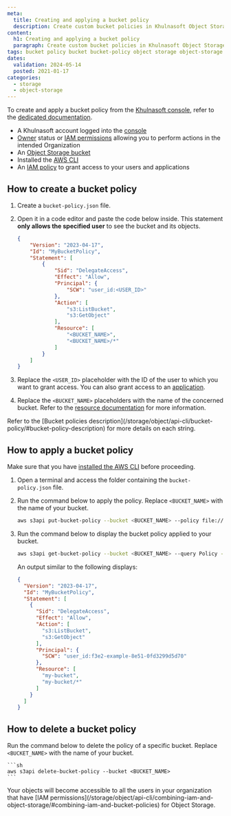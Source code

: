 ```yaml
---
meta:
  title: Creating and applying a bucket policy
  description: Create custom bucket policies in Khulnasoft Object Storage using the CLI.
content:
  h1: Creating and applying a bucket policy
  paragraph: Create custom bucket policies in Khulnasoft Object Storage using the CLI.
tags: bucket policy bucket bucket-policy object storage object-storage s3
dates:
  validation: 2024-05-14
  posted: 2021-01-17
categories:
  - storage
  - object-storage
---
```


<Macro id="storage-bucket-policy" />

To create and apply a bucket policy from the [Khulnasoft console](https://console/khulnasoft.com), refer to the [dedicated documentation](/storage/object/how-to/create-bucket-policy/).

<Macro id="requirements" />

- A Khulnasoft account logged into the [console](https://console.khulnasoft.com)
- [Owner](/identity-and-access-management/iam/concepts/#owner) status or [IAM permissions](/identity-and-access-management/iam/concepts/#permission) allowing you to perform actions in the intended Organization
- An [Object Storage bucket](/storage/object/how-to/create-a-bucket/)
- Installed the [AWS CLI](/storage/object/api-cli/object-storage-aws-cli/)
- An [IAM policy](/identity-and-access-management/iam/how-to/create-policy/) to grant access to your users and applications

## How to create a bucket policy

1. Create a `bucket-policy.json` file.

2. Open it in a code editor and paste the code below inside. This statement **only allows the specified user** to see the bucket and its objects.
    ```json
    {
        "Version": "2023-04-17",
        "Id": "MyBucketPolicy",
        "Statement": [
            {
                "Sid": "DelegateAccess",
                "Effect": "Allow",
                "Principal": {
                    "SCW": "user_id:<USER_ID>"
                },
                "Action": [
                    "s3:ListBucket",
                    "s3:GetObject"
                ],
                "Resource": [
                    "<BUCKET_NAME>",
                    "<BUCKET_NAME>/*"
                ]
            }
        ]
    }
    ```
3. Replace the `<USER_ID>` placeholder with the ID of the user to which you want to grant access. You can also grant access to an [application](/storage/object/api-cli/bucket-policy/#principal).
4. Replace the `<BUCKET_NAME>` placeholders with the name of the concerned bucket. Refer to the [resource documentation](/storage/object/api-cli/bucket-policy/#resource) for more information.

<Message type="note">
Refer to the [Bucket policies description](/storage/object/api-cli/bucket-policy/#bucket-policy-description) for more details on each string.
</Message>

## How to apply a bucket policy

Make sure that you have [installed the AWS CLI](/storage/object/api-cli/object-storage-aws-cli/) before proceeding.

1. Open a terminal and access the folder containing the `bucket-policy.json` file.

2. Run the command below to apply the policy. Replace `<BUCKET_NAME>` with the name of your bucket.
    ```sh
    aws s3api put-bucket-policy --bucket <BUCKET_NAME> --policy file://bucket-policy.json
    ```
    <Macro id="important-bucket-policy" />
3. Run the command below to display the bucket policy applied to your bucket.
    ```sh
    aws s3api get-bucket-policy --bucket <BUCKET_NAME> --query Policy --output text | jq
    ```
    An output similar to the following displays:
    ```json
    {
      "Version": "2023-04-17",
      "Id": "MyBucketPolicy",
      "Statement": [
        {
          "Sid": "DelegateAccess",
          "Effect": "Allow",
          "Action": [
            "s3:ListBucket",
            "s3:GetObject"
          ],
          "Principal": {
            "SCW": "user_id:f3e2-example-8e51-0fd3299d5d70"
          },
          "Resource": [
            "my-bucket",
            "my-bucket/*"
          ]
        }
      ]
    }
    ```

## How to delete a bucket policy

Run the command below to delete the policy of a specific bucket. Replace `<BUCKET_NAME>` with the name of your bucket.

    ```sh
    aws s3api delete-bucket-policy --bucket <BUCKET_NAME>
    ```

<Message type="important">
Your objects will become accessible to all the users in your organization that have [IAM permissions](/storage/object/api-cli/combining-iam-and-object-storage/#combining-iam-and-bucket-policies) for Object Storage.
</Message>